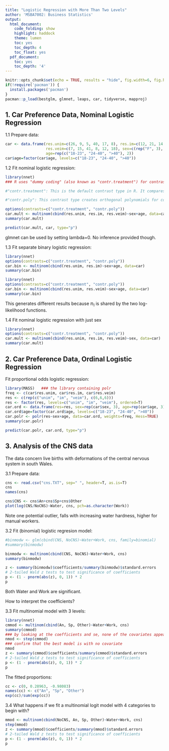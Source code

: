 ```yaml
---
title: "Logistic Regression with More Than Two Levels"
author: 'MSBA7002: Business Statistics'
output:
  html_document:
    code_folding: show
    highlight: haddock
    theme: lumen
    toc: yes
    toc_depth: 4
    toc_float: yes
  pdf_document:
    toc: yes
    toc_depth: '4'
---
```


```r
knitr::opts_chunk$set(echo = TRUE, results = "hide", fig.width=6, fig.height=4)
if(!require('pacman')) {
  install.packages('pacman')
}
pacman::p_load(bestglm, glmnet, leaps, car, tidyverse, mapproj)
```

\tableofcontents

## 1. Car Preference Data, Nominal Logistic Regression

1.1 Prepare data:

```r
car <- data.frame(res.unim=c(26, 9, 5, 40, 17, 8), res.im=c(12, 21, 14, 17, 15, 15), 
                  res.veim=c(7, 15, 41, 8, 12, 18), sex=c(rep("F", 3), rep("M",3)),
                  age=rep(c("18-23", "24-40", ">40"), 2)) 
car$age=factor(car$age, levels=c("18-23", "24-40", ">40"))
```

1.2 Fit nominal logistic regression: 

```r
library(nnet)
### R uses "dummy coding" (also known as "contr.treatment") for contrasts. Dummy coding compares each level of the factor variable to a baseline level, which is represented by a vector of 0s and 1s.

#"contr.treatment": This is the default contrast type in R. It compares each level of a factor variable to a baseline level by coding them as 0s and 1s. The baseline level is typically the first level of the factor variable.

#"contr.poly": This contrast type creates orthogonal polynomials for comparing the levels of a factor variable. Orthogonal polynomials are a set of orthogonal functions used to represent the levels of the factor variable in a numerical form. This type of contrast is useful when you want to capture non-linear trends or complex relationships between the levels of a factor variable.

options(contrasts=c("contr.treatment", "contr.poly"))
car.mult <- multinom(cbind(res.unim, res.im, res.veim)~sex+age, data=car)
summary(car.mult)
```

```r
predict(car.mult, car, type="p")
```

glmnet can be used by setting lambda=0. No inference provided though.

1.3 Fit separate binary logistic regression:

```r
library(nnet)
options(contrasts=c("contr.treatment", "contr.poly"))
car.bin <- multinom(cbind(res.unim, res.im)~sex+age, data=car)
summary(car.bin)
```

```r
library(nnet)
options(contrasts=c("contr.treatment", "contr.poly"))
car.bin <- multinom(cbind(res.unim, res.veim)~sex+age, data=car)
summary(car.bin)
```

This generates different results because $\pi_1$ is shared by the two log-likelihood functions.

1.4 Fit nominal logistic regression with just sex 

```r
library(nnet)
options(contrasts=c("contr.treatment", "contr.poly"))
car.mult <- multinom(cbind(res.unim, res.im, res.veim)~sex, data=car)
summary(car.mult)
```

## 2. Car Preference Data, Ordinal Logistic Regression

Fit proportional odds logistic regression:

```r
library(MASS)   ### the library containing polr
freq <- c(car$res.unim, car$res.im, car$res.veim)
res <- c(rep(c("unim", "im", "veim"), c(6,6,6)))
res <- factor(res, levels=c("unim", "im", "veim"), ordered=T)
car.ord <- data.frame(res=res, sex=rep(car$sex, 3), age=rep(car$age, 3), freq=freq)
car.ord$age=factor(car.ord$age, levels=c("18-23", "24-40", ">40"))
car.polr <- polr(res~sex+age, data=car.ord, weights=freq, Hess=TRUE)
summary(car.polr)
```

```r
predict(car.polr, car.ord, type="p")
```

## 3. Analysis of the CNS data 

The data concern live births with deformations of the central nervous system in south Wales.

3.1 Prepare data: 

```r
cns <- read.csv("cns.TXT", sep=" ", header=T, as.is=T)
cns
names(cns)
```

```r
cns$CNS <- cns$An+cns$Sp+cns$Other
plot(log(CNS/NoCNS)~Water, cns, pch=as.character(Work))
```

Note one potential outlier, falls with increasing water hardness, higher for manual workers.

3.2 Fit (binomial) logistic regresion model:

```r
#binmodw <- glm(cbind(CNS, NoCNS)~Water+Work, cns, family=binomial)
#summary(binmodw)

binmodw <- multinom(cbind(CNS, NoCNS)~Water+Work, cns)
summary(binmodw)

z <- summary(binmodw)$coefficients/summary(binmodw)$standard.errors
# 2-tailed Wald z tests to test significance of coefficients
p <- (1 - pnorm(abs(z), 0, 1)) * 2
p

```
Both Water and Work are significant. 

How to interpret the coefficients?

3.3 Fit multinomial model with 3 levels:

```r
library(nnet)
cmmod <- multinom(cbind(An, Sp, Other)~Water+Work, cns)
summary(cmmod)
### by looking at the coefficients and se, none of the covariates appear to be significant.
nmod <- step(cmmod)
### confirm that the best model is with no covariate
nmod
z <- summary(cmmod)$coefficients/summary(cmmod)$standard.errors
# 2-tailed Wald z tests to test significance of coefficients
p <- (1 - pnorm(abs(z), 0, 1)) * 2
p

```

The fitted proportions:

```r
cc <- c(0, 0.28963, -0.98083)
names(cc) <- c("An", "Sp", "Other")
exp(cc)/sum(exp(cc))
```

3.4 What happens if we fit a multinomial logit model with 4 categories to begin with?

```r
mmod <- multinom(cbind(NoCNS, An, Sp, Other)~Water+Work, cns)
step(mmod)
z <- summary(mmod)$coefficients/summary(mmod)$standard.errors
# 2-tailed Wald z tests to test significance of coefficients
p <- (1 - pnorm(abs(z), 0, 1)) * 2
p

```





